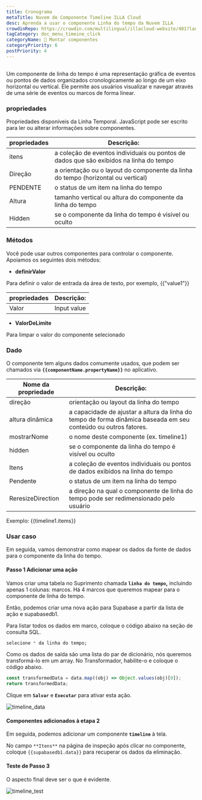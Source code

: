 ```yaml
---
title: Cronograma
metaTitle: Nuvem de Componente Timeline ILLA Cloud
desc: Aprenda a usar o componente Linha do tempo da Nuvem ILLA
crowdinRepo: https://crowdin.com/multilingual/illacloud-website/401?languages=pt&filter=basic&value=0
tagCategory: doc_menu_timeine_click
categoryName: 🧬 Montar componentes
categoryPriority: 6
postPriority: 4
---
```


## <h2 hidden>O que é Linha de Tempo?</h2>

Um componente de linha do tempo é uma representação gráfica de eventos ou pontos de dados organizados cronologicamente ao longo de um eixo horizontal ou vertical. Ele permite aos usuários visualizar e navegar através de uma série de eventos ou marcos de forma linear.

### propriedades

Propriedades disponíveis da Linha Temporal. JavaScript pode ser escrito para ler ou alterar informações sobre componentes.

| propriedades | Descrição:                                                                                     |
| ------------ | ---------------------------------------------------------------------------------------------- |
| itens        | a coleção de eventos individuais ou pontos de dados que são exibidos na linha do tempo         |
| Direção      | a orientação ou o layout do componente da linha do tempo (horizontal ou vertical)              |
| PENDENTE     | o status de um item na linha do tempo                                                          |
| Altura       | tamanho vertical ou altura do componente da linha do tempo                                     |
| Hidden       | se o componente da linha do tempo é visível ou oculto                                          |

### Métodos

Você pode usar outros componentes para controlar o componente. Apoiamos os seguintes dois métodos:

-   **definirValor**

Para definir o valor de entrada da área de texto, por exemplo, {{"value1"}}

| propriedades | Descrição:  |
| ------------ | ----------- |
| Valor        | Input value |

-   **ValorDeLimite**

Para limpar o valor do componente selecionado

### Dado

O componente tem alguns dados comumente usados, que podem ser chamados via **`{{componentName.propertyName}}`** no aplicativo.

| Nome da propriedade   | Descrição:                                                                                                       |
| --------------------- | ---------------------------------------------------------------------------------------------------------------- |
| direção               | orientação ou layout da linha do tempo                                                                           |
| altura dinâmica       | a capacidade de ajustar a altura da linha do tempo de forma dinâmica baseada em seu conteúdo ou outros fatores.  |
| mostrarNome           | o nome deste componente (ex. timeline1)                                                                          |
| hidden                | se o componente da linha do tempo é visível ou oculto                                                            |
| Itens                 | a coleção de eventos individuais ou pontos de dados exibidos na linha do tempo                                   |
| Pendente              | o status de um item na linha do tempo                                                                            |
| ReresizeDirection     | a direção na qual o componente de linha do tempo pode ser redimensionado pelo usuário                            |

Exemplo: {{timeline1.items}}

### Usar caso

Em seguida, vamos demonstrar como mapear os dados da fonte de dados para o componente da linha do tempo.

#### Passo 1 Adicionar uma ação

Vamos criar uma tabela no Suprimento chamada **`linha do tempo`,** incluindo apenas 1 colunas: marcos. Há 4 marcos que queremos mapear para o componente de linha do tempo.

Então, podemos criar uma nova ação para Supabase a partir da lista de ação e supabasedb1.

Para listar todos os dados em marco, coloque o código abaixo na seção de consulta SQL.

```sql
selecione * da linha do tempo;
```

Como os dados de saída são uma lista do par de dicionário, nós queremos transformá-lo em um array. No Transformador, habilite-o e coloque o código abaixo.

```jsx
const transformedData = data.map((obj) => Object.values(obj)[0]);
return transformedData;
```

Clique em **`Salvar`** e **`Executar`** para ativar esta ação.

![timeline_data](https://cdn.illacloud.com/official-website/img/official-site/components/timeline_data.jpg)

#### Componentes adicionados à etapa 2

Em seguida, podemos adicionar um componente **`timeline`** à tela.

No campo `**Itens**` na página de inspeção após clicar no componente, coloque `{{supabasedb1.data}}` para recuperar os dados da eliminação.

#### Teste de Passo 3

O aspecto final deve ser o que é evidente.

![timeline_test](https://cdn.illacloud.com/official-website/img/official-site/components/timeline_test.jpg)

